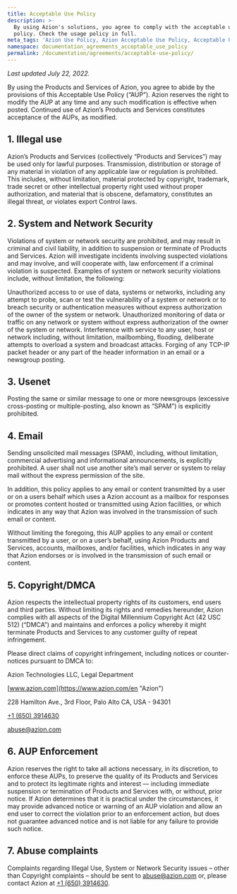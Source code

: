 ```yaml
---
title: Acceptable Use Policy
description: >-
  By using Azion's solutions, you agree to comply with the acceptable use
  policy. Check the usage policy in full.
meta_tags: 'Azion Use Policy, Azion Acceptable Use Policy, Acceptable Use Policy'
namespace: documentation_agreements_acceptable_use_policy
permalink: /documentation/agreements/acceptable-use-policy/
---
```


_Last updated July 22, 2022._

By using the Products and Services of Azion, you agree to abide by the provisions of this Acceptable Use Policy (“AUP”). Azion reserves the right to modify the AUP at any time and any such modification is effective when posted. Continued use of Azion’s Products and Services constitutes acceptance of the AUPs, as modified.

## 1. Illegal use

Azion’s Products and Services (collectively “Products and Services”) may be used only for lawful purposes. Transmission, distribution or storage of any material in violation of any applicable law or regulation is prohibited. This includes, without limitation, material protected by copyright, trademark, trade secret or other intellectual property right used without proper authorization, and material that is obscene, defamatory, constitutes an illegal threat, or violates export Control laws.

## 2. System and Network Security

Violations of system or network security are prohibited, and may result in criminal and civil liability, in addition to suspension or terminate of Products and Services. Azion will investigate incidents involving suspected violations and may involve, and will cooperate with, law enforcement if a criminal violation is suspected. Examples of system or network security violations include, without limitation, the following:

Unauthorized access to or use of data, systems or networks, including any attempt to probe, scan or test the vulnerability of a system or network or to breach security or authentication measures without express authorization of the owner of the system or network. Unauthorized monitoring of data or traffic on any network or system without express authorization of the owner of the system or network. Interference with service to any user, host or network including, without limitation, mailbombing, flooding, deliberate attempts to overload a system and broadcast attacks. Forging of any TCP-IP packet header or any part of the header information in an email or a newsgroup posting.

## 3. Usenet

Posting the same or similar message to one or more newsgroups (excessive cross-posting or multiple-posting, also known as “SPAM”) is explicitly prohibited.

## 4. Email

Sending unsolicited mail messages (SPAM), including, without limitation, commercial advertising and informational announcements, is explicitly prohibited. A user shall not use another site’s mail server or system to relay mail without the express permission of the site.

In addition, this policy applies to any email or content transmitted by a user or on a users behalf which uses a Azion account as a mailbox for responses or promotes content hosted or transmitted using Azion facilities, or which indicates in any way that Azion was involved in the transmission of such email or content.

Without limiting the foregoing, this AUP applies to any email or content transmitted by a user, or on a user’s behalf, using Azion Products and Services, accounts, mailboxes, and/or facilities, which indicates in any way that Azion endorses or is involved in the transmission of such email or content.

## 5. Copyright/DMCA

Azion respects the intellectual property rights of its customers, end users and third parties. Without limiting its rights and remedies hereunder, Azion complies with all aspects of the Digital Millennium Copyright Act (42 USC 512) (“DMCA”) and maintains and enforces a policy whereby it might terminate Products and Services to any customer guilty of repeat infringement.

Please direct claims of copyright infringement, including notices or counter-notices pursuant to DMCA to:

Azion Technologies LLC, Legal Department

[www.azion.com](https://www.azion.com/en "Azion")

228 Hamilton Ave., 3rd Floor, Palo Alto CA, USA - 94301

[‭+1 (650) 3914630‬](callto:‭+16503914630‬)

[abuse@azion.com](mailto:abuse@azion.com)

## 6. AUP Enforcement

Azion reserves the right to take all actions necessary, in its discretion, to enforce these AUPs, to preserve the quality of its Products and Services and to protect its legitimate rights and interest — including immediate suspension or termination of Products and Services with, or without, prior notice. If Azion determines that it is practical under the circumstances, it may provide advanced notice or warning of an AUP violation and allow an end user to correct the violation prior to an enforcement action, but does not guarantee advanced notice and is not liable for any failure to provide such notice.

## 7. Abuse complaints

Complaints regarding Illegal Use, System or Network Security issues – other than Copyright complaints – should be sent to abuse@azion.com or, please contact Azion at ‭‭[+1 (650) 3914630‬](callto:‭+16503914630‬).
